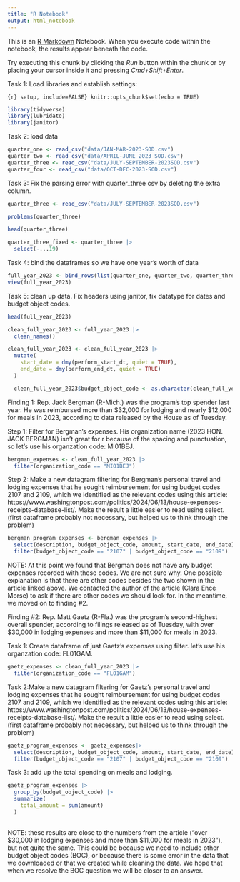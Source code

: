 ```yaml
---
title: "R Notebook"
output: html_notebook
---
```


This is an [R Markdown](http://rmarkdown.rstudio.com) Notebook. When you execute code within the notebook, the results appear beneath the code.

Try executing this chunk by clicking the *Run* button within the chunk or by placing your cursor inside it and pressing *Cmd+Shift+Enter*.

Task 1: Load libraries and establish settings:

`{r} setup, include=FALSE} knitr::opts_chunk$set(echo = TRUE)`

```r
library(tidyverse)
library(lubridate)
library(janitor)
```

Task 2: load data

```r
quarter_one <- read_csv("data/JAN-MAR-2023-SOD.csv")
quarter_two <- read_csv("data/APRIL-JUNE 2023 SOD.csv")
quarter_three <- read_csv("data/JULY-SEPTEMBER-2023SOD.csv")
quarter_four <- read_csv("data/OCT-DEC-2023-SOD.csv")

```

Task 3: Fix the parsing error with quarter_three csv by deleting the extra column.

```r
quarter_three <- read_csv("data/JULY-SEPTEMBER-2023SOD.csv")

```

```r
problems(quarter_three)
```

```r
head(quarter_three)
```

```r
quarter_three_fixed <- quarter_three |>
  select(-...19)
```

Task 4: bind the dataframes so we have one year's worth of data

```r
full_year_2023 <- bind_rows(list(quarter_one, quarter_two, quarter_three_fixed, quarter_four))
view(full_year_2023)
```

Task 5: clean up data. Fix headers using janitor, fix datatype for dates and budget object codes.

```r
head(full_year_2023) 
```

```r
clean_full_year_2023 <- full_year_2023 |> 
  clean_names()
```


```r
clean_full_year_2023 <- clean_full_year_2023 |> 
  mutate(
    start_date = dmy(perform_start_dt, quiet = TRUE), 
    end_date = dmy(perform_end_dt, quiet = TRUE)
  )
```


```r
  clean_full_year_2023$budget_object_code <- as.character(clean_full_year_2023$budget_object_code)
```

Finding 1: Rep. Jack Bergman (R-Mich.) was the program’s top spender last year. He was reimbursed more than \$32,000 for lodging and nearly \$12,000 for meals in 2023, according to data released by the House as of Tuesday.

Step 1: Filter for Bergman's expenses. His organization name (2023 HON. JACK BERGMAN) isn't great for r because of the spacing and punctuation, so let's use his organzation code: MI01BEJ. 


```r
bergman_expenses <- clean_full_year_2023 |>
  filter(organization_code == "MI01BEJ") 

```

Step 2: Make a new datagram filtering for Bergman's personal travel and lodging expenses that he sought reimbursement for using budget codes 2107 and 2109, which we identified as the relevant codes using this article: https://www.washingtonpost.com/politics/2024/06/13/house-expenses-receipts-database-list/. Make the result a little easier to read using select. (first dataframe probably not necessary, but helped us to think through the problem)


```r
bergman_program_expenses <- bergman_expenses |>
  select(description, budget_object_code, amount, start_date, end_date)  |>
  filter(budget_object_code == "2107" | budget_object_code == "2109")
```

NOTE: At this point we found that Bergman does not have any budget expenses recorded with these codes. We are not sure why. One possible explanation is that there are other codes besides the two shown in the article linked above. We contacted the author of the article (Clara Ence Morse) to ask if there are other codes we should look for. In the meantime, we moved on to finding #2. 


Finding #2: Rep. Matt Gaetz (R-Fla.) was the program’s second-highest overall spender, according to filings released as of Tuesday, with over $30,000 in lodging expenses and more than $11,000 for meals in 2023.

Task 1: Create dataframe of just Gaetz's expenses using filter. let's use his organzation code: FL01GAM.

```r
gaetz_expenses <- clean_full_year_2023 |>
  filter(organization_code == "FL01GAM")
```

Task 2:Make a new datagram filtering for Gaetz's personal travel and lodging expenses that he sought reimbursement for using budget codes 2107 and 2109, which we identified as the relevant codes using this article: https://www.washingtonpost.com/politics/2024/06/13/house-expenses-receipts-database-list/. Make the result a little easier to read using select. (first dataframe probably not necessary, but helped us to think through the problem)

```r
gaetz_program_expenses <- gaetz_expenses|>
  select(description, budget_object_code, amount, start_date, end_date)  |>
  filter(budget_object_code == "2107" | budget_object_code == "2109")

```

Task 3: add up the total spending on meals and lodging.

```r
gaetz_program_expenses |>
  group_by(budget_object_code) |>
  summarize(
    total_amount = sum(amount)
  )
  
```
NOTE: these results are close to the numbers from the article ("over $30,000 in lodging expenses and more than $11,000 for meals in 2023"), but not quite the same. This could be because we need to include other budget object codes (BOC), or because there is some error in the data that we downloaded or that we created while cleaning the data. We hope that when we resolve the BOC question we will be closer to an answer.